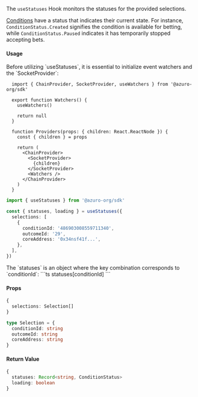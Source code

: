 
The `useStatuses` Hook monitors the statuses for the provided selections.

[Conditions](/concepts/glossary#condition) have a status that indicates their current state. For instance, `ConditionStatus.Created` signifies the condition is available for betting, while `ConditionStatus.Paused` indicates it has temporarily stopped accepting bets.

#### Usage

<Callout type="warning">
  Before utilizing `useStatuses`, it is essential to initialize event watchers and the `SocketProvider`:

  ```tsx
    import { ChainProvider, SocketProvider, useWatchers } from '@azuro-org/sdk'

    export function Watchers() {
      useWatchers()

      return null
    }

    function Providers(props: { children: React.ReactNode }) {
      const { children } = props

      return (
        <ChainProvider>
          <SocketProvider>
            {children}
          </SocketProvider>
          <Watchers />
        </ChainProvider>
      )
    }
  ```
</Callout>

```ts
import { useStatuses } from '@azuro-org/sdk'

const { statuses, loading } = useStatuses({
  selections: [
    {
      conditionId: '486903008559711340',
      outcomeId: '29',
      coreAddress: '0x34nsf41f...',
    },  
  ],
})
```

<Callout type="info">
The `statuses` is an object where the key combination corresponds to `conditionId`:
```ts
statuses[conditionId]
```
</Callout>

#### Props

```ts
{
  selections: Selection[]
}
```

```ts
type Selection = {
  conditionId: string
  outcomeId: string
  coreAddress: string
}
```

#### Return Value

```ts
{
  statuses: Record<string, ConditionStatus>
  loading: boolean
}
```
